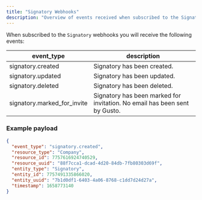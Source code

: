 ```yaml
---
title: "Signatory Webhooks"
description: "Overview of events received when subscribed to the Signatory webhooks"
---
```

When subscribed to the `Signatory` webhooks you will receive the following events:

| event\_type | description |
| --- | --- |
| signatory.created | Signatory has been created. |
| signatory.updated | Signatory has been updated. |
| signatory.deleted | Signatory has been deleted. |
| signatory.marked\_for\_invite | Signatory has been marked for invitation. No email has been sent by Gusto. |

### Example payload

```json
{
  "event_type": "signatory.created",
  "resource_type": "Company",
  "resource_id": 7757616924740529,
  "resource_uuid": "88f7cca1-dcad-4d20-84db-7fb80303d69f",
  "entity_type": "Signatory",
  "entity_id": 7757491335866020,
  "entity_uuid": "7b1d0df1-6403-4a06-8768-c1dd7d24d27a",
  "timestamp": 1658773140
}
```

